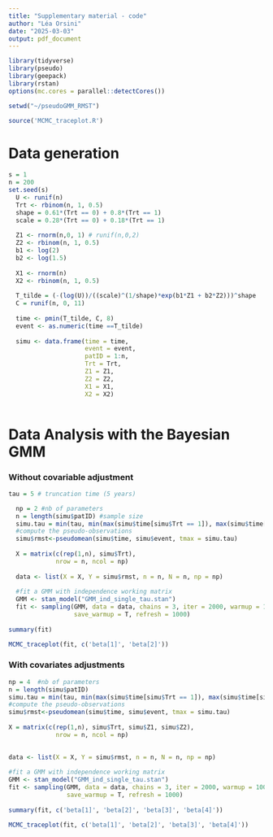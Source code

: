```yaml
---
title: "Supplementary material - code"
author: "Léa Orsini"
date: "2025-03-03"
output: pdf_document
---
```


```r
library(tidyverse)
library(pseudo)
library(geepack)
library(rstan)
options(mc.cores = parallel::detectCores())

setwd("~/pseudoGMM_RMST")

source('MCMC_traceplot.R')
```

# Data generation 
```r
s = 1
n = 200
set.seed(s)
  U <- runif(n)
  Trt <- rbinom(n, 1, 0.5)
  shape = 0.61*(Trt == 0) + 0.8*(Trt == 1)
  scale = 0.28*(Trt == 0) + 0.18*(Trt == 1)
  
  Z1 <- rnorm(n,0, 1) # runif(n,0,2)
  Z2 <- rbinom(n, 1, 0.5) 
  b1 <- log(2)
  b2 <- log(1.5)
  
  X1 <- rnorm(n)
  X2 <- rbinom(n, 1, 0.5)
  
  T_tilde = (-(log(U))/((scale)^(1/shape)*exp(b1*Z1 + b2*Z2)))^shape
  C = runif(n, 0, 11)
  
  time <- pmin(T_tilde, C, 8)
  event <- as.numeric(time ==T_tilde)
  
  simu <- data.frame(time = time, 
                     event = event,
                     patID = 1:n,
                     Trt = Trt, 
                     Z1 = Z1, 
                     Z2 = Z2, 
                     X1 = X1, 
                     X2 = X2)
  
```



# Data Analysis with the Bayesian GMM
### Without covariable adjustment 

```r
tau = 5 # truncation time (5 years)

  np = 2 #nb of parameters
  n = length(simu$patID) #sample size
  simu.tau = min(tau, min(max(simu$time[simu$Trt == 1]), max(simu$time[simu$Trt == 0])))
  #compute the pseudo-observations
  simu$rmst<-pseudomean(simu$time, simu$event, tmax = simu.tau)
  
  X = matrix(c(rep(1,n), simu$Trt), 
             nrow = n, ncol = np)
  
  data <- list(X = X, Y = simu$rmst, n = n, N = n, np = np)
  
  #fit a GMM with independence working matrix
  GMM <- stan_model("GMM_ind_single_tau.stan")
  fit <- sampling(GMM, data = data, chains = 3, iter = 2000, warmup = 1000, seed = 1, init_r = 1, cores = 3,
                  save_warmup = T, refresh = 1000)
  
summary(fit)

MCMC_traceplot(fit, c('beta[1]', 'beta[2]'))
```

### With covariates adjustments

```r
np = 4  #nb of parameters
n = length(simu$patID)
simu.tau = min(tau, min(max(simu$time[simu$Trt == 1]), max(simu$time[simu$Trt == 0])))
#compute the pseudo-observations
simu$rmst<-pseudomean(simu$time, simu$event, tmax = simu.tau)
  
X = matrix(c(rep(1,n), simu$Trt, simu$Z1, simu$Z2), 
             nrow = n, ncol = np)

  
data <- list(X = X, Y = simu$rmst, n = n, N = n, np = np)
  
#fit a GMM with independence working matrix
GMM <- stan_model("GMM_ind_single_tau.stan")
fit <- sampling(GMM, data = data, chains = 3, iter = 2000, warmup = 1000, seed = 1, init_r = 1, cores = 3,
                save_warmup = T, refresh = 1000)
  
summary(fit, c('beta[1]', 'beta[2]', 'beta[3]', 'beta[4]'))

MCMC_traceplot(fit, c('beta[1]', 'beta[2]', 'beta[3]', 'beta[4]'))  
```

